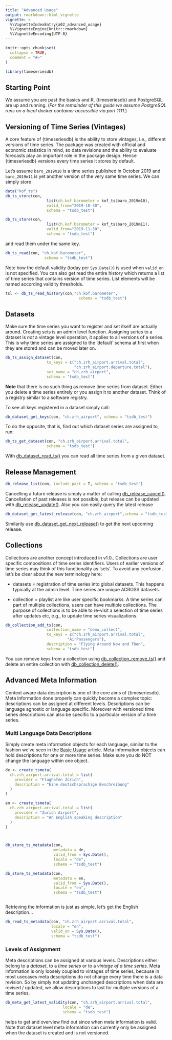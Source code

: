 ```yaml
---
title: "Advanced Usage"
output: rmarkdown::html_vignette
vignette: >
  %\VignetteIndexEntry{a02_advanced_usage}
  %\VignetteEngine{knitr::rmarkdown}
  %\VignetteEncoding{UTF-8}
---
```


```r
knitr::opts_chunk$set(
  collapse = TRUE,
  comment = "#>"
)
```

```r
library(timeseriesdb)
```

## Starting Point

We assume you are past the basics and R, {timeseriesdb} and PostgreSQL are up and running. 
(*For the remainder of this guide we assume PostgreSQL runs on a local docker container accessible via port 1111.*)

## Versioning of Time Series (Vintages)

A core feature of {timeseriesdb} is the ability to store vintages, i.e., different 
versions of time series. The package was created with official and economic statistics in mind, so data revisions and the ability to evaluate forecasts play an important role in the package
design. Hence {timeseriesdb} versions every time series it stores by default. 

Let's assume `baro_2019m10` is a time series published in October 2019 and `baro_2019m11` is yet 
another version of the very same time series. We can simply store 


```r
data("kof_ts")
db_ts_store(con,
                  list(ch.kof.barometer = kof_ts$baro_2019m10),
                  valid_from="2019-10-30",
                  schema = "tsdb_test")

db_ts_store(con,
                  list(ch.kof.barometer = kof_ts$baro_2019m11),
                  valid_from="2019-11-30",
                  schema = "tsdb_test")

```

and read them under the same key. 

```r
db_ts_read(con, "ch.kof.barometer",
                 schema = "tsdb_test")


```

Note how the default validity (today per `Sys.Date()`) is used when `valid_on` is not
specified. You can also get read the entire history which returns a list of time series 
that contains version of time series. List elements will be named according validity thresholds. 

```r
tsl <- db_ts_read_history(con,"ch.kof.barometer",
                                schema = "tsdb_test")
```

## Datasets

Make sure the time series you want to register and set itself are actually around.
Creating sets is an admin level function.
Assigning series to a dataset is *not* a
vintage level operation, it applies to all versions of a series. This is why time series are assigned to the 'default' schema at first when they are stored and can be moved later on. 

```r
db_ts_assign_dataset(con,
                  ts_keys = c("ch.zrh_airport.arrival.total",
                              "ch.zrh_airport.departure.total"),
                  set_name = "ch.zrh_airport",
                  schema = "tsdb_test")

```

**Note** that there is no such thing as remove time series from dataset. Either
you delete a time series entirely or you assign it to another dataset.
Think of a registry similar to a software registry. 


To see all keys registered in a dataset simply call:

```r
db_dataset_get_keys(con, "ch.zrh_airport", schema = "tsdb_test")
```

To do the opposite, that is, find out which dataset series are assigned to, run:


```r
db_ts_get_dataset(con, "ch.zrh_airport.arrival.total",
                  schema = "tsdb_test")
```

With [db_dataset_read_ts()](../reference/db_dataset_read_ts.html) you can read all time series from a given dataset.

## Release Management

```r
db_release_list(con, include_past = T, schema = "tsdb_test")
```

Cancelling a future release is simply a matter of calling [db_release_cancel()](../reference/db_release_cancel.html). 
Cancellation of past releases is not possible, but release can be updated with [db_release_update()](../reference/db_release_update.html). Also you can easily query the latest release


```r
db_dataset_get_latest_release(con, "ch.zrh_airport",schema = "tsdb_test")
```

Similarily use [db_dataset_get_next_release()](../reference/db_dataset_get_next_release) to get the next upcoming
release. 


## Collections

Collections are another concept introduced in v1.0.. Collections are user specific compositions of time series identifiers. Users of earlier versions of time series may think of this
functionality as 'sets'. To avoid any confusion, let's be clear about the new terminology here: 

- datasets = registration of time series into global datasets. This happens typically
at the admin level. Time series are unique ACROSS datasets.

- collection = playlist are like user specific bookmarks. A time series can part of 
multiple collections, users can have multiple collections. The purpose of
collections is to be able to re-visit a selection of time series after updates etc,
e.g., to update time series visualizations.

```r
db_collection_add_ts(con, 
                  collection_name = "demo_collect",
                  ts_keys = c("ch.zrh_airport.arrival.total",
                           "AirPassengers"),
                  description = "Flying Around Now and Then",
                  schema = "tsdb_test")
```

You can remove keys from a collection using [db_collection_remove_ts()](../reference/db_collection_remove_ts.html) and 
delete an entire collection with [db_collection_delete()](../reference/db_collection_delete).


## Advanced Meta Information

Context aware data description is one of the core aims of {timeseriesdb}. 
Meta information done properly can quickly become a complex topic: descriptions
can be assigned at different levels. Descriptions can be language agnostic or 
language specific. Moreover with versioned time series descriptions can also 
be specific to a particular version of a time series. 

### Multi Language Data Descriptions

Simply create meta information objects for each language, similar to the fashion
we've seen in the [Basic Usage](a01_basic_usage.html) article. Meta information objects can 
hold descriptions for one or more time series. Make sure you do NOT change the
language within one object. 


```r

de <- create_tsmeta(
  ch.zrh_airport.arrival.total = list(
    provider = "Flughafen Zürich",
    description = "Eine deutschsprachige Beschreibung"
  )
)

en <- create_tsmeta(
  ch.zrh_airport.arrival.total = list(
    provider = "Zurich Airport",
    description = "An English speaking description"
  )
)



db_store_ts_metadata(con,
                     metadata = de,
                     valid_from = Sys.Date(),
                     locale = "de",
                     schema = "tsdb_test")

db_store_ts_metadata(con,
                     metadata = en,
                     valid_from = Sys.Date(),
                     locale = "en",
                     schema = "tsdb_test")



```

Retrieving the information is just as simple, let's get the English description... 

```r

db_read_ts_metadata(con, "ch.zrh_airport.arrival.total",
                    locale = "en",
                    valid_on = Sys.Date(),
                    schema = "tsdb_test")


```

### Levels of Assignment

Meta descriptions can be assigned at various levels. Descriptions
either belong to a *dataset*, to a *time series* or to a *vintage of a time series*.
Meta information is only loosely coupled to vintages of time
series, because in most usecases meta descriptions do not change every time 
there is a data revision. So by simply not updating unchanged descriptions when 
data are revised / updated, we allow descriptions to last for multiple versions of 
a time series. 

```r
db_meta_get_latest_validity(con, "ch.zrh_airport.arrival.total", 
                         locale = "de",
                         schema = "tsdb_test")
```


helps to get and overview find out since when meta information is valid. 
Note that dataset level meta information can currently only be assigned when the dataset
is created and is not versioned. 



